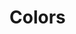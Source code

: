 
<Meta title="Atoms/Colors" />

# Colors

<ColorPalette>
  <ColorItem title="theme.color.primary" subtitle="Coral" colors={[color.primary]} />
  <ColorItem title="theme.color.secondary" subtitle="Blue" colors={[color.secondary]} />
  <ColorItem title="theme.color.tertiary" subtitle="Grey" colors={[color.tertiary]} />
  <ColorItem title="theme.color.positive" subtitle="Evergreen" colors={[color.positive]} />
  <ColorItem title="theme.color.warning" subtitle="Burnt sienna" colors={[color.warning]} />
  <ColorItem title="theme.color.negative" subtitle="Crimson" colors={[color.negative]} />
  <ColorItem title="theme.color.selected" subtitle="Navy" colors={[color.selected]} />
  <ColorItem title="theme.color.orange" subtitle="Orange" colors={[color.orange]} />
  <ColorItem title="theme.color.gold" subtitle="Gold" colors={[color.gold]} />
  <ColorItem title="theme.color.green" subtitle="Green" colors={[color.green]} />
  <ColorItem title="theme.color.seafoam" subtitle="Seafoam" colors={[color.seafoam]} />
  <ColorItem title="theme.color.purple" subtitle="Purple" colors={[color.purple]} />
  <ColorItem title="theme.color.ultraviolet" subtitle="Ultraviolet" colors={[color.ultraviolet]} />
  <ColorItem title="theme.color.red" subtitle="Red" colors={[color.red]} />
  <ColorItem title="theme.color.border" subtitle="Transparent grey" colors={[color.border]} />
  <ColorItem
    title="Monochrome"
    colors={[
      color.darkest,
      color.darker,
      color.dark,
      color.mediumdark,
      color.medium,
      color.mediumlight,
      color.light,
      color.lighter,
      color.lightest,
    ]}
  />
</ColorPalette>
